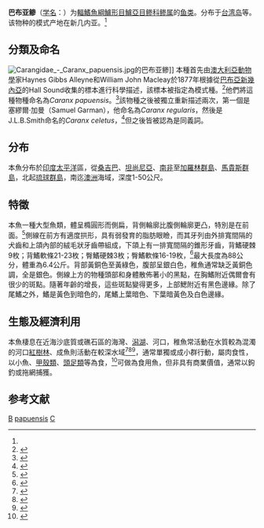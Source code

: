 {{Speciesbox 
| taxon = Caranx papuensis
| status = LC
| status_system = IUCN3.1
| image = Brassy trevally 2.png
| range_map = Caranx papuensis distribution.png
| authority = (Alleyne et Macleay, 1877)<ref name='id7305'>{{cite web| url =http://www.bioinfo.cn/db05/BjdwSpecies.php?action=view&id=7305| title =巴布亚鲹| work =《中国动物物种编目数据库》| publisher =中国科学院微生物研究所| author =中国科学院动物研究所| accessdate =2009-04-16| deadurl =yes| archiveurl =https://web.archive.org/web/20160305052021/http://www.bioinfo.cn/db05/BjdwSpecies.php?action=view&id=7305| archivedate =2016-03-05}}</ref>
| synonyms =
* ''Caranx regularis''<br /><small>[[Samuel_Garman|Garman]], 1903</small>
* ''Caranx celetus''<br /><small>[[James_Leonard_Brierley_Smith|Smith]], 1968</small>
}}

'''巴布亚鲹'''（[[学名|学名]]：{{lang|la|''Caranx papuensis''}}）为[[輻鰭魚綱|輻鰭魚綱]][[鱸形目|鱸形目]][[鱸亞目|鱸亞目]][[鲹科|鲹科]][[鲹属|鲹属]]的[[鱼类|鱼类]]。分布于[[台湾岛|台湾岛]]等。该物种的模式产地在新几内亚。<ref name='id7305'/>
==分類及命名==
[[File:Carangidae_-_Caranx_papuensis.jpg|thumb]]的巴布亚鲹]]
本種首先由[[澳大利亞|澳大利亞]][[動物學|動物學]]家Haynes Gibbs Alleyne和William John Macleay於1877年根據從[[巴布亞新幾內亞|巴布亞新幾內亞]]的Hall Sound收集的標本進行科學描述，該標本被指定為模式種。<ref name = "Zoocat">{{cite book | last = Hosese | first = D.F. |author2=Bray, D.J. |author3=Paxton, J.R. |author4=Alen, G.R. | title = Zoological Catalogue of Australia Vol. 35 (2) Fishes | publisher = CSIRO | year = 2007 | location = Sydney | pages = 1150 | isbn =978-0-643-09334-8 }}</ref>他們將這種物種命名為''Caranx papuensis''。<ref>{{cite journal | last = Alleyne | first = Haynes G. |author2=William J. Macleay | title = The Ichthyology of the Chevert Expedition | journal = Proceedings of the Linnean Society of New South Wales | volume = 1 | issue = 3–4  | pages = 261–281 | year = 1877 | issn = 0370-047X }}</ref>該物種之後被獨立重新描述兩次，第一個是塞繆爾·加曼（Samuel Garman），他命名為''Caranx regularis''，然後是J.L.B.Smith命名的''Caranx celetus''，<ref name = "fishbase">{{FishBase | genus = Caranx | species = papuensis | year = 2009 | month = April}}</ref>但之後皆被認為是同義詞。
==分布==
本魚分布於[[印度|印度]][[太平洋|太平洋]]區，從[[桑吉巴|桑吉巴]]、[[坦尚尼亞|坦尚尼亞]]、[[南非|南非]]至[[加羅林群島|加羅林群島]]、[[馬貴斯群島|馬貴斯群島]]，北起[[琉球群島|琉球群島]]，南迄[[澳洲|澳洲]]海域，深度1-50公尺。
==特徵==
本魚一種大型魚類，體呈橢圓形而側扁，背側輪廓比腹側輪廓更凸，特別是在前面。<ref name = "FAO_CP">{{cite book |last= Smith-Vaniz |first= W.|editor= Carpenter, K.E. |editor2=Niem, V.H.|title= The living marine resources of the Western Central Pacific Vol 4. Bony fishes part 2 (Mugilidae to Carangidae)|url= ftp://ftp.fao.org/docrep/fao/009/y4160e/y4160e00.pdf|series= FAO species identification guide for fishery purposes |year= 1999|publisher= FAO|location= Rome|isbn= 92-5-104301-9|pages= 2659–2757|chapter= Carangidae}}</ref>側線在前方有適度拱形，具有弱發育的脂肪眼瞼，而其牙列由外排寬間隔的犬齒和上頜內部的絨毛狀牙齒帶組成，下頜上有一排寬間隔的錐形牙齒，背鰭硬棘9枚；背鰭軟條21-23枚；臀鰭硬棘3枚；臀鰭軟條16-19枚，<ref name = "Barrier">{{cite book | last = Randall | first = John Ernest |author2=Roger C. Steene|author3=Gerald R. Allen | title = Fishes of the Great Barrier Reef and Coral Sea | url = https://archive.org/details/fishesofgreatbar0000rand | publisher = University of Hawaii Press | year = 1997 | pages = [https://archive.org/details/fishesofgreatbar0000rand/page/161 161] | isbn = 0-8248-1895-4 }}</ref>最大長度為88公分，體重為6.4公斤。背部黃銅色至黃綠色，腹部呈銀白色，稚魚通常缺乏黃銅色調，全是銀色。側線上方的物種頭部和身體散佈著小的黑點，在胸鰭附近偶爾會有很少的斑點。隨著年齡的增長，這些斑點變得更多，上部鰓附近有黑色邊緣。除了尾鰭之外，鰭是黃色到暗色的，尾鰭上葉暗色、下葉暗黃色及白色邊緣。
==生態及經濟利用==
本魚棲息在近海沙底質或礁石區的海灣、[[潟湖|潟湖]]、河口，稚魚常活動在水質較為混濁的河口[[紅樹林|紅樹林]]、成魚則活動在較深水域<ref name = "Natal">{{cite journal | last = Blaber | first = S.J.M. |author2=Cyrus, D.P. | title = The biology of Carangidae (Teleostei) in Natal estuaries | journal = Journal of Fish Biology | volume = 22 | issue = 2 | pages = 173–188 | year = 1983 | doi = 10.1111/j.1095-8649.1983.tb04738.x }}</ref><ref>{{cite journal  | last = Blaber  | first = S.J.M.  | author2 = J.P. Salini  | author3 = D.T. Brewer  | title = A Checklist of the Fishes of Albatross Bay and the Embley Estuary, North Eastern Gulf of Carpentaria  | journal = CSIRO Marine Laboratories Report  | volume = No. 210  | pages = 1–23  | year = 1990  | url = http://www.cmar.csiro.au/e-print/open/CMReport_210.pdf  | issn = 0725-4598  | accessdate = 2009-03-13  | isbn = 0-643-05032-9  | publisher = CSIRO Marine  | location = Hobart, Tas.  | archive-date = 2008-08-14  | archive-url = https://web.archive.org/web/20080814085201/http://www.cmar.csiro.au/e-print/open/CMReport_210.pdf  | dead-url = no  }}</ref><ref>{{cite journal  | last = Kuo  | first = S.R.  |author2=H.J. Lin|author3=K.T. Shao  | title = Fish Assemblages in the Mangrove Creeks of Northern and Southern Taiwan  | journal = Estuaries  | volume = 22  | issue = 4  | pages = 1004–1015  | year = 1999  | issn = 0160-8347  | doi = 10.2307/1353079  | jstor = 1353079  | publisher = Coastal and Estuarine Research Federation }}</ref>，通常單獨或成小群行動，屬肉食性，以小魚、[[甲殼類|甲殼類]]、[[頭足類|頭足類]]等為食，<ref>{{cite journal| last = Knaggs| first = B.| editor= Knaggs, B.| title = 12 Rounds with Trevally| publisher = Express Publications| year = 2008| journal= Saltwater Fishing |issue=58| location = Silverwater, NSW| pages = 72–80}}</ref>可做為食用魚，但非具有商業價值，通常以鉤釣或拖網捕獲。

== 参考文献 ==
{{reflist}}

{{Taxonbar|from=Q2451356}}

[[Category:食用魚|B]]
[[Category:鲹属|papuensis]]
[[Category:1877年描述的鱼类|C]]